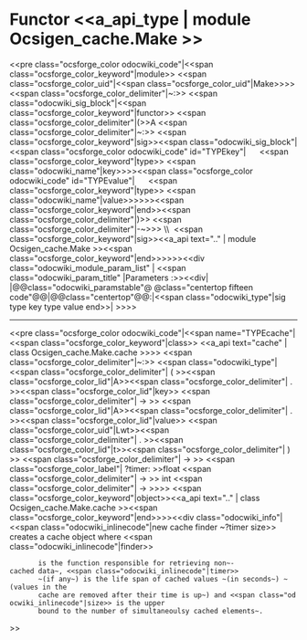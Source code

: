 =Functor <<a_api_type | module Ocsigen_cache.Make >> =
<<pre class="ocsforge_color odocwiki_code"|<<span class="ocsforge_color_keyword"|module>> <<span class="ocsforge_color_uid"|<<span class="ocsforge_color_uid"|Make>>>> <<span class="ocsforge_color_delimiter"|~:>> <<span class="odocwiki_sig_block"|<<span class="ocsforge_color_keyword"|functor>> <<span class="ocsforge_color_delimiter"|(>>A <<span class="ocsforge_color_delimiter"|~:>> <<span class="ocsforge_color_keyword"|sig>><<span class="odocwiki_sig_block"|<<span class="ocsforge_color odocwiki_code" id="TYPEkey"|      <<span class="ocsforge_color_keyword"|type>> <<span class="odocwiki_name"|key>>>><<span class="ocsforge_color odocwiki_code" id="TYPEvalue"|      <<span class="ocsforge_color_keyword"|type>> <<span class="odocwiki_name"|value>>>>>><<span class="ocsforge_color_keyword"|end>><<span class="ocsforge_color_delimiter"|)>> <<span class="ocsforge_color_delimiter"|-~>>> \\  <<span class="ocsforge_color_keyword"|sig>><<a_api text=".." | module Ocsigen_cache.Make >><<span class="ocsforge_color_keyword"|end>>>>>><<div class="odocwiki_module_param_list" | <<span class="odocwiki_param_title" |Parameters :>><<div|
|@@class="odocwiki_paramstable"@ @class="centertop fifteen code"@@{{{A}}}|@@class="centertop"@@:|<<span class="odocwiki_type"|sig type key type value end>>|
>>>>

----
<<pre class="ocsforge_color odocwiki_code"|<<span name="TYPEcache"|<<span class="ocsforge_color_keyword"|class>> <<a_api text="cache" | class Ocsigen_cache.Make.cache >>>> <<span class="ocsforge_color_delimiter"|~:>> <<span class="odocwiki_type"|<<span class="ocsforge_color_delimiter"| ( >><<span class="ocsforge_color_lid"|A>><<span class="ocsforge_color_delimiter"| . >><<span class="ocsforge_color_lid"|key>> <<span class="ocsforge_color_delimiter"| -> >> <<span class="ocsforge_color_lid"|A>><<span class="ocsforge_color_delimiter"| . >><<span class="ocsforge_color_lid"|value>> <<span class="ocsforge_color_uid"|Lwt>><<span class="ocsforge_color_delimiter"| . >><<span class="ocsforge_color_lid"|t>><<span class="ocsforge_color_delimiter"| ) >> <<span class="ocsforge_color_delimiter"| -> >> <<span class="ocsforge_color_label"| ?timer: >>float <<span class="ocsforge_color_delimiter"| -> >> int <<span class="ocsforge_color_delimiter"| -> >>>> <<span class="ocsforge_color_keyword"|object>><<a_api text=".." | class Ocsigen_cache.Make.cache >><<span class="ocsforge_color_keyword"|end>>>><<div class="odocwiki_info"|<<span class="odocwiki_inlinecode"|new cache finder ~?timer size>> creates a cache object where <<span class="odocwiki_inlinecode"|finder>>
        is the function responsible for retrieving non~-cached data~, <<span class="odocwiki_inlinecode"|timer>>
        ~(if any~) is the life span of cached values ~(in seconds~) ~(values in the
        cache are removed after their time is up~) and <<span class="odocwiki_inlinecode"|size>> is the upper
        bound to the number of simultaneoulsy cached elements~.
>>
